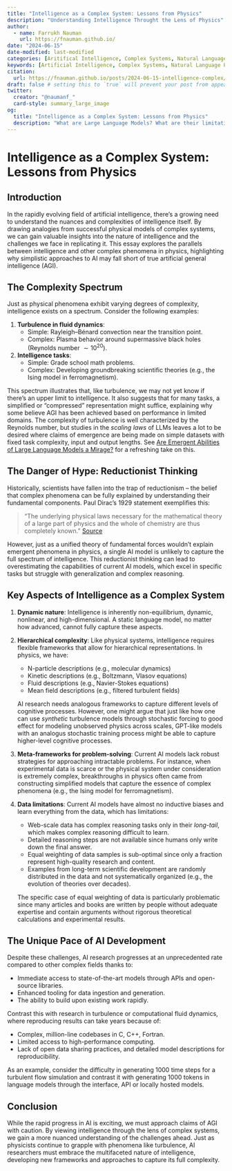 ```yaml
---
title: "Intelligence as a Complex System: Lessons from Physics"
description: "Understanding Intelligence Throught the Lens of Physics"
author:
  - name: Farrukh Nauman
    url: https://fnauman.github.io/
date: "2024-06-15"
date-modified: last-modified
categories: [Aritifical Intelligence, Complex Systems, Natural Language Processing, Large Language Models]
keywords: [Artificial Intelligence, Complex Systems, Natural Language Processing, Deep Learning, Large Language Models]
citation: 
  url: https://fnauman.github.io/posts/2024-06-15-intelligence-complex/ 
draft: false # setting this to `true` will prevent your post from appearing on your listing page until you're ready!
twitter:
  creator: "@naumanf_"
  card-style: summary_large_image
og:
  title: "Intelligence as a Complex System: Lessons from Physics"
  description: "What are Large Language Models? What are their limitations and common use cases?"
---
```



# Intelligence as a Complex System: Lessons from Physics

## Introduction

In the rapidly evolving field of artificial intelligence, there's a growing need to understand the nuances and complexities of intelligence itself. By drawing analogies from successful physical models of complex systems, we can gain valuable insights into the nature of intelligence and the challenges we face in replicating it. This essay explores the parallels between intelligence and other complex phenomena in physics, highlighting why simplistic approaches to AI may fall short of true artificial general intelligence (AGI).

## The Complexity Spectrum

Just as physical phenomena exhibit varying degrees of complexity, intelligence exists on a spectrum. Consider the following examples:

1. **Turbulence in fluid dynamics**: 
   - Simple: Rayleigh–Bénard convection near the transition point.
   - Complex: Plasma behavior around supermassive black holes (Reynolds number $\sim 10^{20}$).

2. **Intelligence tasks**:
   - Simple: Grade school math problems.
   - Complex: Developing groundbreaking scientific theories (e.g., the Ising model in ferromagnetism).

This spectrum illustrates that, like turbulence, we may not yet know if there's an upper limit to intelligence. It also suggests that for many tasks, a simplified or "compressed" representation might suffice, explaining why some believe AGI has been achieved based on performance in limited domains. The complexity of turbulence is well characterized by the Reynolds number, but studies in the *scaling laws* of LLMs leaves a lot to be desired where claims of emergence are being made on simple datasets with fixed task complexity, input and output lengths. See [Are Emergent Abilities of Large Language Models a Mirage?](https://arxiv.org/abs/2304.15004) for a refreshing take on this.

## The Danger of Hype: Reductionist Thinking 

Historically, scientists have fallen into the trap of reductionism – the belief that complex phenomena can be fully explained by understanding their fundamental components. Paul Dirac's 1929 statement exemplifies this:

> "The underlying physical laws necessary for the mathematical theory of a large part of physics and the whole of chemistry are thus completely known." [Source](https://royalsocietypublishing.org/doi/10.1098/rspa.1929.0094)

However, just as a unified theory of fundamental forces wouldn't explain emergent phenomena in physics, a single AI model is unlikely to capture the full spectrum of intelligence. This reductionist thinking can lead to overestimating the capabilities of current AI models, which excel in specific tasks but struggle with generalization and complex reasoning.

## Key Aspects of Intelligence as a Complex System

1. **Dynamic nature**: Intelligence is inherently non-equilibrium, dynamic, nonlinear, and high-dimensional. A static language model, no matter how advanced, cannot fully capture these aspects.

2. **Hierarchical complexity**: Like physical systems, intelligence requires flexible frameworks that allow for hierarchical representations. In physics, we have:

   - N-particle descriptions (e.g., molecular dynamics)
   - Kinetic descriptions (e.g., Boltzmann, Vlasov equations)
   - Fluid descriptions (e.g., Navier-Stokes equations)
   - Mean field descriptions (e.g., filtered turbulent fields)

   AI research needs analogous frameworks to capture different levels of cognitive processes. However, one might argue that just like how one can use *synthetic* turbulence models through stochastic forcing to good effect for modeling unobserved physics across scales, GPT-like models with an analogus stochastic training process might be able to capture higher-level cognitive processes.

3. **Meta-frameworks for problem-solving**: Current AI models lack robust strategies for approaching intractable problems. For instance, when experimental data is scarce or the physical system under consideration is extremely complex, breakthroughs in physics often came from constructing simplified models that capture the essence of complex phenomena (e.g., the Ising model for ferromagnetism).

4. **Data limitations**: Current AI models have almost no inductive biases and learn everything from the data, which has limitations:

    - Web-scale data has complex reasoning tasks only in their *long-tail*, which makes complex reasoning difficult to learn.
    - Detailed reasoning steps are not available since humans only write down the final answer.
    - Equal weighting of data samples is sub-optimal since only a fraction represent high-quality research and content. 
    - Examples from long-term scientific development are randomly distributed in the data and not systematically organized (e.g., the evolution of theories over decades).

    The specific case of equal weighting of data is particularly problematic since many articles and books are written by people without adequate expertise and contain arguments without rigorous theoretical calculations and experimental results. 

## The Unique Pace of AI Development

Despite these challenges, AI research progresses at an unprecedented rate compared to other complex fields thanks to:

- Immediate access to state-of-the-art models through APIs and open-source libraries.
- Enhanced tooling for data ingestion and generation.
- The ability to build upon existing work rapidly.

Contrast this with research in turbulence or computational fluid dynamics, where reproducing results can take years because of:

- Complex, million-line codebases in C, C++, Fortran.
- Limited access to high-performance computing.
- Lack of open data sharing practices, and detailed model descriptions for reproducibility.

As an example, consider the difficulty in generating $1000$ time steps for a turbulent flow simulation and contrast it with generating $1000$ tokens in language models through the interface, API or locally hosted models. 

## Conclusion

While the rapid progress in AI is exciting, we must approach claims of AGI with caution. By viewing intelligence through the lens of complex systems, we gain a more nuanced understanding of the challenges ahead. Just as physicists continue to grapple with phenomena like turbulence, AI researchers must embrace the multifaceted nature of intelligence, developing new frameworks and approaches to capture its full complexity.
